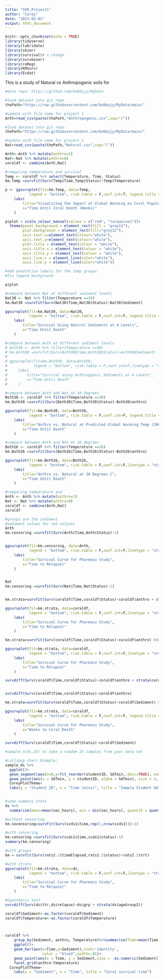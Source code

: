 ```yaml
---
title: "599_Project1"
author: "Corey"
date: "2023-02-02"
output: html_document
---
```


```r
knitr::opts_chunk$set(echo = TRUE)
library(tidyverse)
library(lubridate)
library(skimr)
library(survival)# a change
library(survminer)
library(reReg)
library(KMsurv)
library(Ecdat)
```
This is a study of Natural vs Anthropogenic soils for 

```r
#data repo: https://github.com/bobbyjy/MyData

#load dataset into git repo
thePath="https://raw.githubusercontent.com/bobbyjy/MyData/main/"

#update with file name for project 1
Anth=read_csv(paste(thePath,"Anthropogenic.csv",sep="/"))

#load dataset into git repo
thePath="https://raw.githubusercontent.com/bobbyjy/MyData/main/"

#update with file name for project 1
Nat=read_csv(paste(thePath,"Natural.csv",sep="/"))

Anth<-Anth %>% mutate(anthro=1)
Nat<-Nat %>% mutate(anthro=0)
coraldf <- combine(Anth,Nat)

```
```r
#comparing temperature and survival
Temp <- coraldf %>% select(Temperature, Time, Status)
km.Temp =survfit(Surv(Temp$Time,Temp$Status)~Temp$Temperature)

p <- ggsurvplot(fit=km.Temp, data=Temp,
           legend = "bottom", risk.table = F,conf.int=T, legend.title = "Study Temperatures") +
    labs(
        title="Visualizing the Impact of Global Warming on Coral Populations",
        x="Time Until Coral Death (Weeks)"
    ) 

p$plot + scale_colour_manual(values = c("red", "turquoise1"))+
  theme(panel.background = element_rect(fill = "grey12"),
        plot.background = element_rect(fill="grey12"),
        axis.text.x=element_text(colour="white"),
        axis.text.y=element_text(colour="white"),
        plot.title = element_text(colour = "white"),
        axis.title.x = element_text(colour = "white"),
        axis.title.y = element_text(colour = "white"),
        axis.line.x = element_line(color="white"),
        axis.line.y = element_line(color="white"))

#add annotation labels for the temp groups
#fix legend background

p$plot

```

```r
#compare between Nat at different sediment levels 
Nat30 <- Nat %>% filter(Temperature ==30)
km.Nat30 =survfit(Surv(Nat30$Time,Nat30$Status)~Nat30$Sediment)

ggsurvplot(fit=km.Nat30, data=Nat30,
           legend = "bottom", risk.table = F,conf.int=F, legend.title = "Study Sediment Levels", alpha=.5) +
    labs(
        title="Survival Using Natural Sediments at 4 Levels",
        x="Time Until Death"
    ) 
```
```r
#compare between Anth at different sediment levels 
# Anth30 <- Anth %>% filter(Temperature ==30)
# km.Anth30 =survfit(Surv(Anth30$Time,Anth30$Status)~Anth30$Sediment)
# 
# ggsurvplot(fit=km.Anth30, data=Anth30,
#            legend = "bottom", risk.table = F,conf.int=F,linetype = "strata", legend.title = "Study Sediment Levels") +
#     labs(
#         title="Survival Using Anthropgenic Sediments at 4 Levels",
#         x="Time Until Death"
#     ) 
```
```r
#compare between Anth and Nat at 30 degrees
Both30 <- coraldf %>% filter(Temperature ==30)
km.Both30 =survfit(Surv(Both30$Time,Both30$Status)~Both30$anthro)

ggsurvplot(fit=km.Both30, data=Both30,
           legend = "bottom", risk.table = F,conf.int=F, legend.title = "Anth or Nat", surv.median.line = "v") +
    labs(
        title="Anthro vs. Natural at Predicted Global Warming Temp (30C)",
        x="Time Until Death"
    ) 
```

```r
#compare between Anth and Nat at 26 degrees
Both26 <- coraldf %>% filter(Temperature ==26)
km.Both26 =survfit(Surv(Both26$Time,Both26$Status)~Both26$anthro)

ggsurvplot(fit=km.Both26, data=Both26,
           legend = "bottom", risk.table = F,conf.int=F,linetype = "strata", legend.title = "Anth or Nat", surv.median.line = "v") +
    labs(
        title="Anthro vs. Natural at 26 Degrees C",
        x="Time Until Death"
    ) 
```



```r
#comparing temperature and
Anth <- Anth %>% mutate(anthro=1)
Nat <- Nat %>% mutate(anthro=0)
coraldf <- combine(Anth,Nat)
coraldf

#groups are the sediment
#sediment values for sed valyues
Anth
km.censoring =survfit(Surv(Anth$Time,Anth$Status)~1)


ggsurvplot(fit=km.censoring, data=Anth,
           legend = "bottom", risk.table = F,conf.int=F,linetype = "strata") +
    labs(
        title="Survival Curve for Pharmaco Study",
        x="Time to Relapse)"
    ) 


Nat
km.censoring =survfit(Surv(Nat$Time,Nat$Status)~1)


km.strata=survfit(Surv(coraldf$Time,coraldf$Status)~coraldf$anthro + strata(coraldf$Sediment)) #defines your strata!

ggsurvplot(fit=km.strata, data=coraldf,
           legend = "bottom", risk.table = F,conf.int=F,linetype = "strata") +
    labs(
        title="Survival Curve for Pharmaco Study",
        x="Time to Relapse)"
    ) 

km.strata=survfit(Surv(coraldf$Time,coraldf$Status)~coraldf$anthro) #defines your strata!

ggsurvplot(fit=km.strata, data=coraldf,
           legend = "bottom", risk.table = F,conf.int=F,linetype = "strata") +
    labs(
        title="Survival Curve for Pharmaco Study",
        x="Time to Relapse)"
    ) 

survdiff(Surv(coraldf$Time,coraldf$Status)~coraldf$anthro + strata(coraldf$Sediment))


survdiff(Surv(coraldf$Time,coraldf$Status)~coraldf$anthro)


```
```r

km.strata=survfit(Surv(coraldf$Time,coraldf$Status)~coraldf$Sediment) #defines your strata!

ggsurvplot(fit=km.strata, data=coraldf,
           legend = "bottom", risk.table = F,conf.int=F, legend.title = "Sediment Concentration",) +
    labs(
        title="Survival Curve for Pharmaco Study",
        x="Weeks to Coral Death"
    ) 

survdiff(Surv(coraldf$Time,coraldf$Status)~coraldf$Sediment)

```

```r
#sample_n(ds,25) to take a random 25 samples from your data set

#Lollipop chart Example:
sample_ds %>%
  ggplot()+
  geom_segment(aes(x=0,y=fct_reorder(studentID, SATmin,.desc=TRUE), xend=SATmin, yend=fct_reorder(studentID, SATmin,.desc=TRUE)), color = "blue2", show.legend = FALSE)+
  geom_point(aes(x = SATmin, y = studentID, alpha = SATmin), size = 4, color = "blue2", show.legend = FALSE)+
  CoreyPlotTheme+
  labs(y = "Student ID", x = "Time (mins)", title = "Sample Student SAT Times")
 
```

```r
#some summary stats
ds %>% 
  summarise(mean=mean(sec_hours), min = min(sec_hours), quant25 = quantile(sec_hours, .25), median = quantile(sec_hours, .5), quant75 = quantile(sec_hours, .75), quant90 = quantile(sec_hours, .9), max = max(sec_hours), studentcount =n())
```

```r
#without censoring
km.nocensoring=survfit(Surv(scds1$time,rep(1,nrow(scds1)))~1)

#with censoring
km.censoring =survfit(Surv(scds1$time,scds1$status)~1)
summary(km.censoring)

#with groups
km = survfit(Surv(rats2.2$timeElapsed,rats2.2$status)~rats2.2$trt)

#with strata
ggsurvplot(fit=km.strata, data=ds,
           legend = "bottom", risk.table = F,conf.int=F,linetype = "strata") +
    labs(
        title="Survival Curve for Pharmaco Study",
        x="Time to Relapse)"
    ) 

#hypothesis test
survdiff(Surv(ds$ttr,ds$relapse)~ds$grp + strata(ds$ageGroup2))
```
```r

coraldf$Sediment<-as.factor(coraldf$Sediment)
coraldf$Temperature<-as.factor(coraldf$Temperature)



coraldf %>%
    group_by(Sediment, anthro, Temperature)%>%summarise(Time=mean(Time))%>%
    ggplot()+
    geom_bar(aes(x=Time,y=Sediment),stat='identity',
                 color = "blue2",width=.01)+
    geom_point(aes(x = Time, y = Sediment,size = -as.numeric(Sediment)), show.legend = FALSE,color='blue2')+
    facet_grid(anthro~Temperature)
  CoreyPlotTheme+
    labs(y = "Sediment", x = "Time", title = "Coral survival time")
  
  ```






